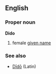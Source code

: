 ==English==
{{wikipedia}}
===Proper noun===
'''Dido'''
#female [[given name]]
===See also===
*[[Dīdō]] (Latin)